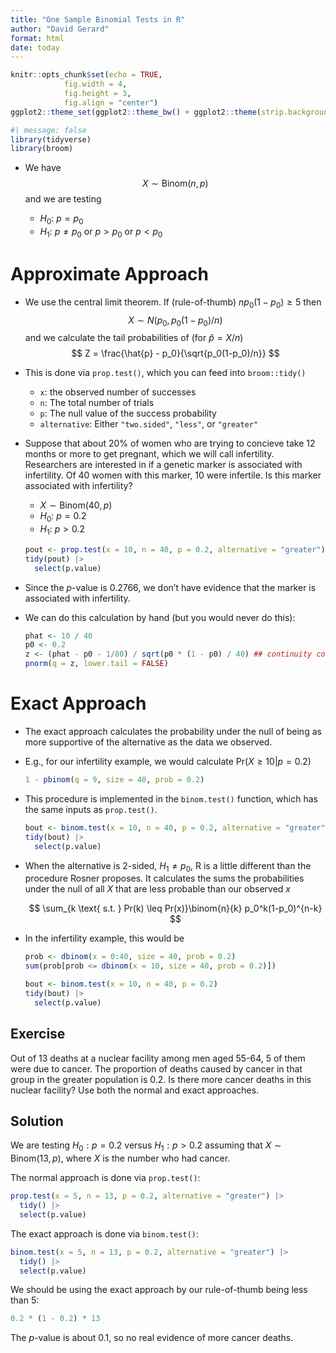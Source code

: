 ```yaml
---
title: "One Sample Binomial Tests in R"
author: "David Gerard"
format: html
date: today
---
```


```r
knitr::opts_chunk$set(echo = TRUE, 
            fig.width = 4, 
            fig.height = 3, 
            fig.align = "center")
ggplot2::theme_set(ggplot2::theme_bw() + ggplot2::theme(strip.background = ggplot2::element_rect(fill = "white")))
```

```r
#| message: false
library(tidyverse)
library(broom)
```


-   We have
    $$
    X \sim \mathrm{Binom}(n,p)
    $$
    and we are testing

    - $H_0$: $p = p_0$
    - $H_1$: $p \neq p_0$ or $p > p_0$ or $p < p_0$

# Approximate Approach

-   We use the central limit theorem. If (rule-of-thumb) $np_0(1-p_0) \geq 5$ then
    $$
    X \sim N(p_0, p_0(1-p_0)/n)
    $$
    and we calculate the tail probabilities of (for $\hat{p} = X/n$)
    $$
    Z = \frac{\hat{p} - p_0}{\sqrt{p_0(1-p_0)/n}}
    $$

-   This is done via `prop.test()`, which you can feed into `broom::tidy()`
    - `x`: the observed number of successes
    - `n`: The total number of trials
    - `p`: The null value of the success probability
    - `alternative`: Either `"two.sided"`, `"less"`, or `"greater"`

-   Suppose that about 20% of women who are trying to concieve take 12 months or more to get pregnant, which we will call infertility. Researchers are interested in if a genetic marker is associated with infertility. Of 40 women with this marker, 10 were infertile. Is this marker associated with infertility?

    - $X \sim \mathrm{Binom}(40, p)$
    - $H_0$: $p = 0.2$
    - $H_1$: $p > 0.2$


    ```r
    pout <- prop.test(x = 10, n = 40, p = 0.2, alternative = "greater")
    tidy(pout) |>
      select(p.value)
    ```

- Since the $p$-value is 0.2766, we don't have evidence that the marker is associated with infertility.

-   We can do this calculation by hand (but you would never do this):

    ```r
    phat <- 10 / 40 
    p0 <- 0.2
    z <- (phat - p0 - 1/80) / sqrt(p0 * (1 - p0) / 40) ## continuity correction
    pnorm(q = z, lower.tail = FALSE)
    ```

# Exact Approach

- The exact approach calculates the probability under the null of being as more supportive of the alternative as the data we observed.

-   E.g., for our infertility example, we would calculate $\mathrm{Pr}(X \geq 10 | p = 0.2)$

    ```r
    1 - pbinom(q = 9, size = 40, prob = 0.2)
    ```

-   This procedure is implemented in the `binom.test()` function, which has the same inputs as `prop.test()`.

    ```r
    bout <- binom.test(x = 10, n = 40, p = 0.2, alternative = "greater")
    tidy(bout) |>
      select(p.value)
    ```

-   When the alternative is 2-sided, $H_1 \neq p_0$, R is a little different than the procedure Rosner proposes. It calculates the sums the probabilities under the null of all $X$ that are less probable than our observed $x$

    $$
    \sum_{k \text{ s.t. } Pr(k) \leq Pr(x)}\binom{n}{k} p_0^k(1-p_0)^{n-k}
    $$

-   In the infertility example, this would be

    ```r
    prob <- dbinom(x = 0:40, size = 40, prob = 0.2)
    sum(prob[prob <= dbinom(x = 10, size = 40, prob = 0.2)])
    ```
    
    ```r
    bout <- binom.test(x = 10, n = 40, p = 0.2)
    tidy(bout) |>
      select(p.value)
    ```

::: {.panel-tabset}
## Exercise
Out of 13 deaths at a nuclear facility among men aged 55-64, 5 of them were due to cancer. The proportion of deaths caused by cancer in that group in the greater population is 0.2. Is there more cancer deaths in this nuclear facility? Use both the normal and exact approaches.

## Solution
We are testing $H_0: p = 0.2$ versus $H_1: p > 0.2$ assuming that $X \sim \mathrm{Binom}(13,p)$, where $X$ is the number who had cancer.

The normal approach is done via `prop.test()`:
```r
prop.test(x = 5, n = 13, p = 0.2, alternative = "greater") |>
  tidy() |>
  select(p.value)
```

The exact approach is done via `binom.test()`:
```r
binom.test(x = 5, n = 13, p = 0.2, alternative = "greater") |>
  tidy() |>
  select(p.value)
```

We should be using the exact approach by our rule-of-thumb being less than 5:
```r
0.2 * (1 - 0.2) * 13
```

The $p$-value is about 0.1, so no real evidence of more cancer deaths.
:::
